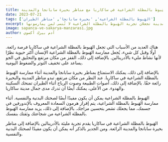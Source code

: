 ```yaml
---
title: الهَبوط بالمظلة الشراعية في ساكاريا مع مناظر بحيرة سابانجا والمدينة
date: 2023-07-21
tags: ['الهَبوط بالمظلة الشراعية', 'بحيرة سابانجا', 'مناظر الطيران']
excerpt: ساكاريا هي مدينة تركية تقع في منطقة مرمرة. تُعرف ساكاريا بجمالها الطبيعي وثرواتها التاريخية والثقافية، وهي أيضًا مكان رائع لممارسة الهَبوط بالمظلة الشراعية. تتيح لك جبالها العالية ومناظرها الجميلة وجوها منعشًا فرصة رائعة لممارسة الهَبوط بالمظلة الشراعية. بحيرة سابانجا ومناظر المدينة تجعلان تجربة الهَبوط بالمظلة الشراعية لا تُنسى لمن يمارسونها.
image: sapanca-ve-sakarya-manzarasi.jpg
author: آدم بيرك أكسوي
---
```


هناك العديد من الأسباب التي تجعل الهَبوط بالمظلة الشراعية في ساكاريا فرصة رائعة. أولًا وقبل كل شيء، يُجعل ممارسة الهَبوط بالمظلة الشراعية الإنسان أكثر حيوية نظرًا لأنها نشاط مليء بالأدرينالين. بالإضافة إلى ذلك، القفز من مكان مرتفع والتحليق في الجو يساعد على تخفيف التوتر والضغوط اليومية.

<CustomImage src="https://raw.githubusercontent.com/ademberk90/yamacparasutusakarya-blogposts
/main/images/content/sapanca-ve-sakarya-manzarasi1.jpg" alt="منظر بحيرة سابانجا" />

بالإضافة إلى ذلك، يمكنك الاستمتاع بمناظر بحيرة سابانجا والمدينة أثناء ممارسة الهَبوط بالمظلة الشراعية في ساكاريا. عند النظر من مكان مرتفع، تبدو مناظر المدينة والبحيرة رائعة حقًا. بالإضافة إلى ذلك، أصوات الطبيعة وصوت الرياح أثناء الطيران تمنحك السكينة والهدوء. من الأعلى، يمكنك أيضًا أن تدرك مدى جمال مدينة ساكاريا.

الهَبوط بالمظلة الشراعية يمكن أن يكون مفيدًا أيضًا لصحتك البدنية والنفسية. أثناء ممارسة الهَبوط بالمظلة الشراعية، يتم إفراز هرمون السعادة المعروف بالإندورفين في جسمك، مما يجعلك تشعر بتحسين مزاجك. بالإضافة إلى ذلك، يزيد ممارسة الهَبوط بالمظلة الشراعية من شجاعتك وثقتك بنفسك.

الهَبوط بالمظلة الشراعية في ساكاريا يقدم تجربة مليئة بالأدرينالين بالإضافة إلى مناظر بحيرة سابانجا والمدينة الرائعة. ومن الجدير بالذكر أنه يمكن أن يكون مفيدًا لصحتك البدنية والنفسية.
